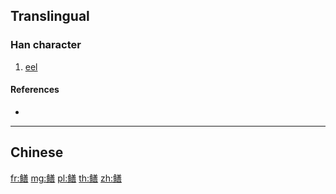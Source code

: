 {{character info/new}}
{{also|鱔}}
==Translingual==

===Han character===
{{Han char|rn=195|rad=鱼|as=12|sn=20|four=|canj=NMTTR|ids=⿰鱼善}}

# [[eel]]

====References====
* {{Han ref|kx=1480.511|hdz=74714.190|uh=9CDD|ud=40157}}

----

==Chinese==
{{zh-see|鱔}}

[[fr:鳝]]
[[mg:鳝]]
[[pl:鳝]]
[[th:鳝]]
[[zh:鳝]]